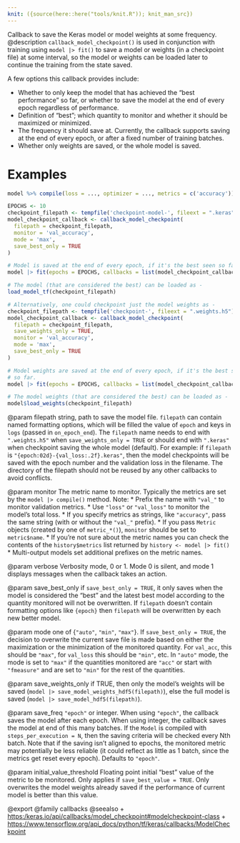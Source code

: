 ```yaml
---
knit: ({source(here::here("tools/knit.R")); knit_man_src})
---
```

Callback to save the Keras model or model weights at some frequency.
 @description
`callback_model_checkpoint()` is used in conjunction with training using
`model |> fit()` to save a model or weights (in a checkpoint file) at some
interval, so the model or weights can be loaded later to continue the
training from the state saved.

A few options this callback provides include:

- Whether to only keep the model that has achieved the "best performance" so
  far, or whether to save the model at the end of every epoch regardless of
  performance.
- Definition of "best"; which quantity to monitor and whether it should be
  maximized or minimized.
- The frequency it should save at. Currently, the callback supports saving
  at the end of every epoch, or after a fixed number of training batches.
- Whether only weights are saved, or the whole model is saved.

# Examples
```r
model %>% compile(loss = ..., optimizer = ..., metrics = c('accuracy'))

EPOCHS <- 10
checkpoint_filepath <- tempfile('checkpoint-model-', fileext = ".keras")
model_checkpoint_callback <- callback_model_checkpoint(
  filepath = checkpoint_filepath,
  monitor = 'val_accuracy',
  mode = 'max',
  save_best_only = TRUE
)

# Model is saved at the end of every epoch, if it's the best seen so far.
model |> fit(epochs = EPOCHS, callbacks = list(model_checkpoint_callback))

# The model (that are considered the best) can be loaded as -
load_model_tf(checkpoint_filepath)

# Alternatively, one could checkpoint just the model weights as -
checkpoint_filepath <- tempfile('checkpoint-', fileext = ".weights.h5")
model_checkpoint_callback <- callback_model_checkpoint(
  filepath = checkpoint_filepath,
  save_weights_only = TRUE,
  monitor = 'val_accuracy',
  mode = 'max',
  save_best_only = TRUE
)

# Model weights are saved at the end of every epoch, if it's the best seen
# so far.
model |> fit(epochs = EPOCHS, callbacks = list(model_checkpoint_callback))

# The model weights (that are considered the best) can be loaded as -
model$load_weights(checkpoint_filepath)
```

@param filepath
string, path to save the model file.
`filepath` can contain named formatting options,
which will be filled the value of `epoch` and keys in `logs`
(passed in `on_epoch_end`).
The `filepath` name needs to end with `".weights.h5"` when
`save_weights_only = TRUE` or should end with `".keras"` when
checkpoint saving the whole model (default).
For example:
if `filepath` is `"{epoch:02d}-{val_loss:.2f}.keras"`, then the
model checkpoints will be saved with the epoch number and the
validation loss in the filename. The directory of the filepath
should not be reused by any other callbacks to avoid conflicts.

@param monitor
The metric name to monitor. Typically the metrics are set by
the `model |> compile()` method. Note:
* Prefix the name with `"val_"` to monitor validation metrics.
* Use `"loss"` or `"val_loss"` to monitor the model's total loss.
* If you specify metrics as strings, like `"accuracy"`, pass the
    same string (with or without the `"val_"` prefix).
* If you pass `Metric` objects (created by one of `metric_*()`), `monitor` should be set to
    `metric$name`.
* If you're not sure about the metric names you can check the
    contents of the `history$metrics` list returned by
    `history <- model |> fit()`
* Multi-output models set additional prefixes on the metric names.

@param verbose
Verbosity mode, 0 or 1. Mode 0 is silent, and mode 1
displays messages when the callback takes an action.

@param save_best_only
if `save_best_only = TRUE`, it only saves when the model
is considered the "best" and the latest best model according to the
quantity monitored will not be overwritten. If `filepath` doesn't
contain formatting options like `{epoch}` then `filepath` will be
overwritten by each new better model.

@param mode
one of {`"auto"`, `"min"`, `"max"`}. If `save_best_only = TRUE`, the
decision to overwrite the current save file is made based on either
the maximization or the minimization of the monitored quantity.
For `val_acc`, this should be `"max"`, for `val_loss` this should be
`"min"`, etc. In `"auto"` mode, the mode is set to `"max"` if the
quantities monitored are `"acc"` or start with `"fmeasure"` and are
set to `"min"` for the rest of the quantities.

@param save_weights_only
if TRUE, then only the model's weights will be saved
(`model |> save_model_weights_hdf5(filepath)`), else the full model is saved
(`model |> save_model_hdf5(filepath)`).

@param save_freq
`"epoch"` or integer. When using `"epoch"`, the callback
saves the model after each epoch. When using integer, the callback
saves the model at end of this many batches. If the `Model` is
compiled with `steps_per_execution = N`, then the saving criteria will
be checked every Nth batch. Note that if the saving isn't aligned to
epochs, the monitored metric may potentially be less reliable (it
could reflect as little as 1 batch, since the metrics get reset
every epoch). Defaults to `"epoch"`.

@param initial_value_threshold
Floating point initial "best" value of the
metric to be monitored. Only applies if `save_best_value = TRUE`. Only
overwrites the model weights already saved if the performance of
current model is better than this value.

@export
@family callbacks
@seealso
+ <https:/keras.io/api/callbacks/model_checkpoint#modelcheckpoint-class>
+ <https://www.tensorflow.org/api_docs/python/tf/keras/callbacks/ModelCheckpoint>

